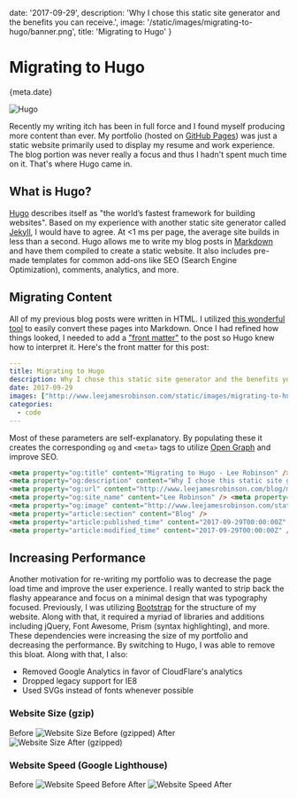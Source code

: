 
date: '2017-09-29',
description: 'Why I chose this static site generator and the benefits you can receive.',
image: '/static/images/migrating-to-hugo/banner.png',
title: 'Migrating to Hugo'
}


# Migrating to Hugo

<Date>{meta.date}</Date>

![Hugo](/static/images/migrating-to-hugo/hugo.png)

Recently my writing itch has been in full force and I found myself producing more content than ever. My portfolio (hosted on [GitHub Pages](https://pages.github.com/)) was just a static website primarily used to display my resume and work experience. The blog portion was never really a focus and thus I hadn't spent much time on it. That's where Hugo came in.

## What is Hugo?

[Hugo](http://gohugo.io/) describes itself as "the world’s fastest framework for building websites". Based on my experience with another static site generator called [Jekyll](https://jekyllrb.com/), I would have to agree. At <1 ms per page, the average site builds in less than a second. Hugo allows me to write my blog posts in [Markdown](https://en.wikipedia.org/wiki/Markdown) and have them compiled to create a static website. It also includes pre-made templates for common add-ons like SEO (Search Engine Optimization), comments, analytics, and more.

## Migrating Content

All of my previous blog posts were written in HTML. I utilized [this wonderful tool](https://domchristie.github.io/to-markdown/) to easily convert these pages into Markdown. Once I had refined how things looked, I needed to add a ["front matter"](https://gohugo.io/content-management/front-matter/) to the post so Hugo knew how to interpret it. Here's the front matter for this post:

```YAML
---
title: Migrating to Hugo
description: Why I chose this static site generator and the benefits you can receive.
date: 2017-09-29
images: ["http://www.leejamesrobinson.com/static/images/migrating-to-hugo/hugo.png"]
categories:
  - code
---
```

Most of these parameters are self-explanatory. By populating these it creates the corresponding `og` and `<meta>` tags to utilize [Open Graph](http://ogp.me/) and improve SEO.

```html
<meta property="og:title" content="Migrating to Hugo - Lee Robinson" />
<meta property="og:description" content="Why I chose this static site generator and the benefits you can receive." />
<meta property="og:url" content="http://www.leejamesrobinson.com/blog/migrating-to-hugo/" />
<meta property="og:site_name" content="Lee Robinson" /> <meta property="og:type" content="article" />
<meta property="og:image" content="http://www.leejamesrobinson.com/static/images/migrating-to-hugo/hugo.png" />
<meta property="article:section" content="Blog" />
<meta property="article:published_time" content="2017-09-29T00:00:00Z" />
<meta property="article:modified_time" content="2017-09-29T00:00:00Z" />
```

## Increasing Performance

Another motivation for re-writing my portfolio was to decrease the page load time and improve the user experience. I really wanted to strip back the flashy appearance and focus on a minimal design that was typography focused. Previously, I was utilizing [Bootstrap](https://v4-alpha.getbootstrap.com/) for the structure of my website. Along with that, it required a myriad of libraries and additions including jQuery, Font Awesome, Prism (syntax highlighting), and more. These dependencies were increasing the size of my portfolio and decreasing the performance. By switching to Hugo, I was able to remove this bloat. Along with that, I also:

-   Removed Google Analytics in favor of CloudFlare's analytics
-   Dropped legacy support for IE8
-   Used SVGs instead of fonts whenever possible

### Website Size (gzip)

Before
![Website Size Before (gzipped)](/static/images/migrating-to-hugo/before-size.png)
After
![Website Size After (gzipped)](/static/images/migrating-to-hugo/after-size.png)

### Website Speed (Google Lighthouse)

Before
![Website Speed Before](/static/images/migrating-to-hugo/before-speed.png)
After
![Website Speed After](/static/images/migrating-to-hugo/after-speed.png)
